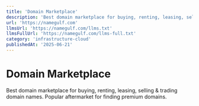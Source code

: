 ```yaml
---
title: 'Domain Marketplace'
description: 'Best domain marketplace for buying, renting, leasing, selling & trading domain names. Popular aftermarket for finding premium domains.'
url: 'https://namegulf.com'
llmsUrl: 'https://namegulf.com/llms.txt'
llmsFullUrl: 'https://namegulf.com/llms-full.txt'
category: 'infrastructure-cloud'
publishedAt: '2025-06-21'
---
```


# Domain Marketplace

Best domain marketplace for buying, renting, leasing, selling & trading domain names. Popular aftermarket for finding premium domains.
